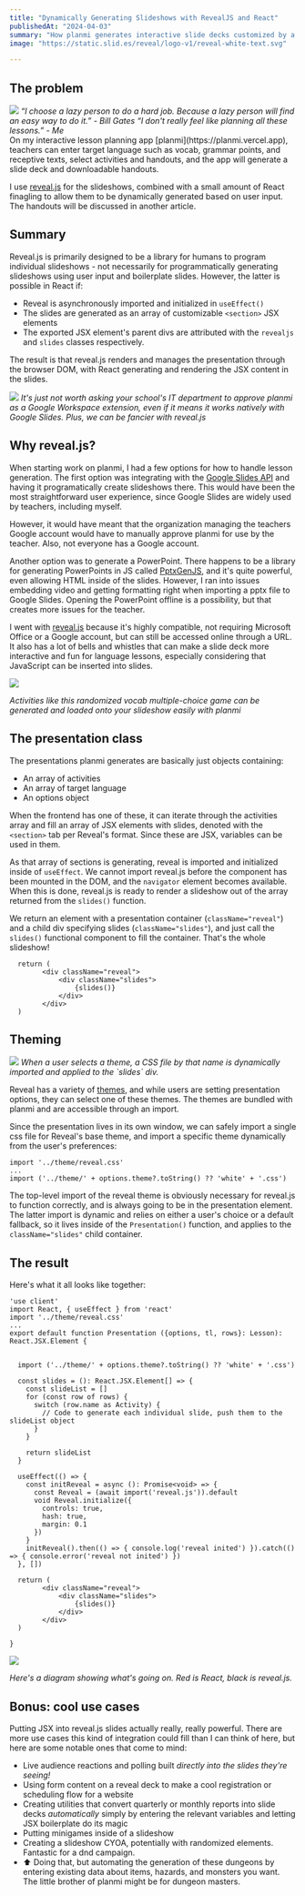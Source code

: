 ```yaml
---
title: "Dynamically Generating Slideshows with RevealJS and React"
publishedAt: "2024-04-03"
summary: "How planmi generates interactive slide decks customized by a React UI"
image: "https://static.slid.es/reveal/logo-v1/reveal-white-text.svg"

---
```


## The problem
<p>
<div className="outline-double p-4 m-4 w-56 float-left">
<i><img src="/dynamically-generated-slides-with-revealjs/planmi.png" className='w-full' />
<tr className="max-w-3 text-wrap overflow-hidden">“I choose a lazy person to do a hard job. Because a lazy person will find an easy way to do it.” - Bill Gates</tr>
<tr />
<tr className="max-w-3 text-wrap overflow-hidden">“I don't really feel like planning all these lessons.” - Me</tr>
</i>
</div>
On my interactive lesson planning app [planmi](https://planmi.vercel.app), teachers can enter target language such as vocab, grammar points, and receptive texts, select activities and handouts, and the app will generate a slide deck and downloadable handouts.

I use [reveal.js](https://revealjs.com/) for the slideshows, combined with a small amount of React finagling to allow them to be dynamically generated based on user input. The handouts will be discussed in another article.

## Summary

Reveal.js is primarily designed to be a library for humans to program individual slideshows - not necessarily for programmatically generating slideshows using user input and boilerplate slides. However, the latter is possible in React if:
 - Reveal is asynchronously imported and initialized in `useEffect()`
 - The slides are generated as an array of customizable `<section>` JSX elements
 - The exported JSX element's parent divs are attributed with the `revealjs` and `slides` classes respectively.

The result is that reveal.js renders and manages the presentation through the browser DOM, with React generating and rendering the JSX content in the slides.


<div className="outline-double p-4 m-4 w-56 float-right">
<i><img src="/dynamically-generated-slides-with-revealjs/googlemarket.png" className='w-full' />
<tr className="max-w-3 text-wrap overflow-hidden">It's just not worth asking your school's IT department to approve planmi as a Google Workspace extension, even if it means it works natively with Google Slides. Plus, we can be fancier with reveal.js</tr>
</i>
</div>

## Why reveal.js?

When starting work on planmi, I had a few options for how to handle lesson generation. The first option was integrating with the [Google Slides API](https://developers.google.com/slides) and having it programatically create slideshows there. This would have been the most straightforward user experience, since Google Slides are widely used by teachers, including myself.

However, it would have meant that the organization managing the teachers Google account would have to manually approve planmi for use by the teacher. Also, not everyone has a Google account.

Another option was to generate a PowerPoint. There happens to be a library for generating PowerPoints in JS called [PptxGenJS](https://gitbrent.github.io/PptxGenJS/), and it's quite powerful, even allowing HTML inside of the slides. However, I ran into issues embedding video and getting formatting right when importing a pptx file to Google Slides. Opening the PowerPoint offline is a possibility, but that creates more issues for the teacher.

I went with [reveal.js](https://revealjs.com/) because it's highly compatible, not requiring Microsoft Office or a Google account, but can still be accessed online through a URL. It also has a lot of bells and whistles that can make a slide deck more interactive and fun for language lessons, especially considering that JavaScript can be inserted into slides.


<div className="outline-double p-4 m-4 w-3/4">
<i><p ><img src="/dynamically-generated-slides-with-revealjs/1.png" className='w-full' /></p>
<tr className="max-w-3 text-wrap overflow-hidden">Activities like this randomized vocab multiple-choice game can be generated and loaded onto your slideshow easily with planmi</tr>
</i>
</div>

## The presentation class

The presentations planmi generates are basically just objects containing:
- An array of activities
- An array of target language
- An options object

When the frontend has one of these, it can iterate through the activities array and fill an array of JSX elements with slides, denoted with the `<section>` tab per Reveal's format. Since these are JSX, variables can be used in them.

As that array of sections is generating, reveal is imported and initialized inside of `useEffect`. We cannot import reveal.js before the component has been mounted in the DOM, and the `navigator` element becomes available. When this is done, reveal.js is ready to render a slideshow out of the array returned from the `slides()` function.

We return an element with a presentation container (`className="reveal"`) and a child div specifying slides (`className="slides"`), and just call the `slides()` functional component to fill the container. That's the whole slideshow!

```
  return (
        <div className="reveal">
            <div className="slides">
                {slides()}
            </div>
        </div>
  )
```

## Theming
<div className="outline-double p-4 m-4 w-56 float-left">
<i><img src="/dynamically-generated-slides-with-revealjs/themes.png" className='w-full' />
<tr className="max-w-3 text-wrap overflow-hidden">When a user selects a theme, a CSS file by that name is dynamically imported and applied to the `slides` div.</tr>
</i>
</div>

Reveal has a variety of [themes](https://revealjs.com/themes/), and while users are setting presentation options, they can select one of these themes. The themes are bundled with planmi and are accessible through an import.

Since the presentation lives in its own window, we can safely import a single css file for Reveal's base theme, and import a specific theme dynamically from the user's preferences:
  ```
  import '../theme/reveal.css'
  ...
  import ('../theme/' + options.theme?.toString() ?? 'white' + '.css')
  ```

The top-level import of the reveal theme is obviously necessary for reveal.js to function correctly, and is always going to be in the presentation element. The latter import is dynamic and relies on either a user's choice or a default fallback, so it lives inside of the `Presentation()` function, and applies to the `className="slides"` child container.

## The result

Here's what it all looks like together:

```
'use client'
import React, { useEffect } from 'react'
import '../theme/reveal.css'
...
export default function Presentation ({options, tl, rows}: Lesson): React.JSX.Element {


  import ('../theme/' + options.theme?.toString() ?? 'white' + '.css')

  const slides = (): React.JSX.Element[] => {
    const slideList = []
    for (const row of rows) {
      switch (row.name as Activity) {
        // Code to generate each individual slide, push them to the slideList object
      }
    }

    return slideList
  }

  useEffect(() => {
    const initReveal = async (): Promise<void> => {
      const Reveal = (await import('reveal.js')).default
      void Reveal.initialize({
        controls: true,
        hash: true,
        margin: 0.1
      })
    }
    initReveal().then(() => { console.log('reveal inited') }).catch(() => { console.error('reveal not inited') })
  }, [])

  return (
        <div className="reveal">
            <div className="slides">
                {slides()}
            </div>
        </div>
  )

}
```

<div className="outline-double p-4 m-4 w-3/4">
<i><p ><img src="/dynamically-generated-slides-with-revealjs/planmi.jpg" className='w-full' /></p>
<tr className="max-w-3 text-wrap overflow-hidden">Here's a diagram showing what's going on. Red is React, black is reveal.js.</tr>
</i>
</div>

</p>

## Bonus: cool use cases

Putting JSX into reveal.js slides actually really, really powerful. There are more use cases this kind of integration could fill than I can think of here, but here are some notable ones that come to mind:

- Live audience reactions and polling built <i>directly into the slides they're seeing!</i>
- Using form content on a reveal deck to make a cool registration or scheduling flow for a website
- Creating utilities that convert quarterly or monthly reports into slide decks <i>automatically</i> simply by entering the relevant variables and letting JSX boilerplate do its magic
- Putting minigames inside of a slideshow
- Creating a slideshow CYOA, potentially with randomized elements. Fantastic for a dnd campaign.
- ⬆ Doing that, but automating the generation of these dungeons by entering existing data about items, hazards, and monsters you want. The little brother of planmi might be for dungeon masters.